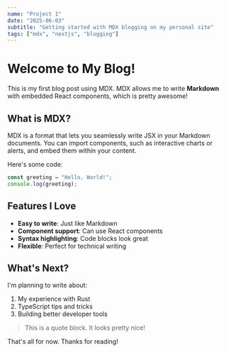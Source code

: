```yaml
---
name: "Project 1"
date: "2025-06-03"
subtitle: "Getting started with MDX blogging on my personal site"
tags: ["mdx", "nextjs", "blogging"]
---
```


# Welcome to My Blog!

This is my first blog post using MDX. MDX allows me to write **Markdown** with embedded React components, which is pretty awesome!

## What is MDX?

MDX is a format that lets you seamlessly write JSX in your Markdown documents. You can import components, such as interactive charts or alerts, and embed them within your content.

Here's some code:

```javascript
const greeting = "Hello, World!";
console.log(greeting);
```

## Features I Love

- **Easy to write**: Just like Markdown
- **Component support**: Can use React components
- **Syntax highlighting**: Code blocks look great
- **Flexible**: Perfect for technical writing

## What's Next?

I'm planning to write about:

1. My experience with Rust
2. TypeScript tips and tricks
3. Building better developer tools

> This is a quote block. It looks pretty nice!

That's all for now. Thanks for reading!
